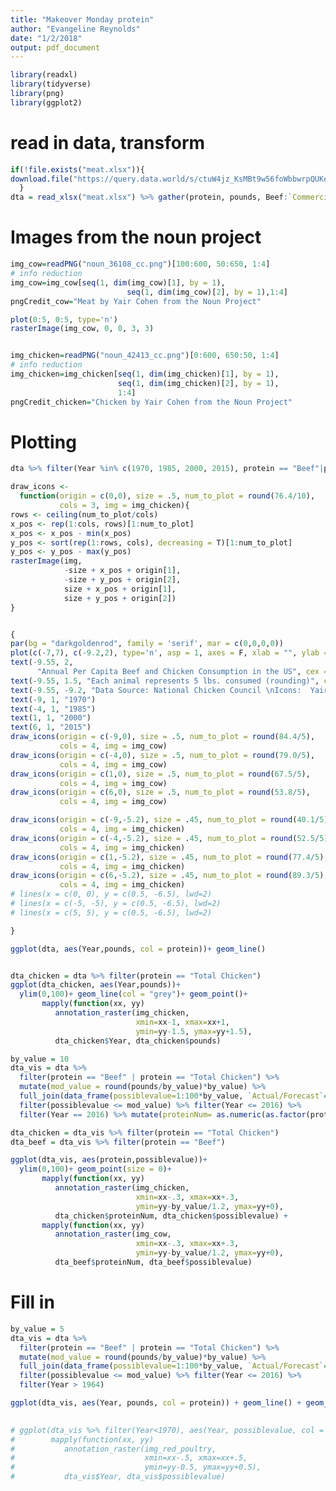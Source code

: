 ```yaml
---
title: "Makeover Monday protein"
author: "Evangeline Reynolds"
date: "1/2/2018"
output: pdf_document
---
```


```r
library(readxl)
library(tidyverse)
library(png)
library(ggplot2)
```

# read in data, transform

```r
if(!file.exists("meat.xlsx")){
download.file("https://query.data.world/s/ctuW4jz_KsMBt9w56foWbbwrpQUKeG", "meat.xlsx")
  }
dta = read_xlsx("meat.xlsx") %>% gather(protein, pounds, Beef:`Commercial Fish & Shell-Fish`)

```

# Images from the noun project
```r
img_cow=readPNG("noun_36108_cc.png")[100:600, 50:650, 1:4]
# info reduction
img_cow=img_cow[seq(1, dim(img_cow)[1], by = 1), 
                          seq(1, dim(img_cow)[2], by = 1),1:4]
pngCredit_cow="Meat by Yair Cohen from the Noun Project"

plot(0:5, 0:5, type='n')
rasterImage(img_cow, 0, 0, 3, 3)


img_chicken=readPNG("noun_42413_cc.png")[0:600, 650:50, 1:4]
# info reduction
img_chicken=img_chicken[seq(1, dim(img_chicken)[1], by = 1), 
                        seq(1, dim(img_chicken)[2], by = 1),
                        1:4]
pngCredit_chicken="Chicken by Yair Cohen from the Noun Project"
```

# Plotting
```r
dta %>% filter(Year %in% c(1970, 1985, 2000, 2015), protein == "Beef"|protein == "Total Chicken")

draw_icons <- 
  function(origin = c(0,0), size = .5, num_to_plot = round(76.4/10), 
           cols = 3, img = img_chicken){
rows <- ceiling(num_to_plot/cols)
x_pos <- rep(1:cols, rows)[1:num_to_plot]
x_pos <- x_pos - min(x_pos)
y_pos <- sort(rep(1:rows, cols), decreasing = T)[1:num_to_plot]
y_pos <- y_pos - max(y_pos)
rasterImage(img, 
            -size + x_pos + origin[1], 
            -size + y_pos + origin[2], 
            size + x_pos + origin[1], 
            size + y_pos + origin[2])
}


{
par(bg = "darkgoldenrod", family = 'serif', mar = c(0,0,0,0))
plot(c(-7,7), c(-9.2,2), type='n', asp = 1, axes = F, xlab = "", ylab = "")
text(-9.55, 2,
      "Annual Per Capita Beef and Chicken Consumption in the US", cex = 1.5, pos = 4, offset = 0)
text(-9.55, 1.5, "Each animal represents 5 lbs. consumed (rounding)", cex = .8, pos = 4, offset = 0)
text(-9.55, -9.2, "Data Source: National Chicken Council \nIcons:  Yair Cohen from the Noun Project \nData Vis: Evangeline Reynolds @EvaMaeRey", cex = .5, pos = 4, offset = 0)
text(-9, 1, "1970")
text(-4, 1, "1985")
text(1, 1, "2000")
text(6, 1, "2015")
draw_icons(origin = c(-9,0), size = .5, num_to_plot = round(84.4/5), 
           cols = 4, img = img_cow)
draw_icons(origin = c(-4,0), size = .5, num_to_plot = round(79.0/5), 
           cols = 4, img = img_cow)
draw_icons(origin = c(1,0), size = .5, num_to_plot = round(67.5/5), 
           cols = 4, img = img_cow)
draw_icons(origin = c(6,0), size = .5, num_to_plot = round(53.8/5), 
           cols = 4, img = img_cow)

draw_icons(origin = c(-9,-5.2), size = .45, num_to_plot = round(40.1/5), 
           cols = 4, img = img_chicken)
draw_icons(origin = c(-4,-5.2), size = .45, num_to_plot = round(52.5/5), 
           cols = 4, img = img_chicken)
draw_icons(origin = c(1,-5.2), size = .45, num_to_plot = round(77.4/5), 
           cols = 4, img = img_chicken)
draw_icons(origin = c(6,-5.2), size = .45, num_to_plot = round(89.3/5), 
           cols = 4, img = img_chicken)
# lines(x = c(0, 0), y = c(0.5, -6.5), lwd=2)
# lines(x = c(-5, -5), y = c(0.5, -6.5), lwd=2)
# lines(x = c(5, 5), y = c(0.5, -6.5), lwd=2)

}
```


```r

ggplot(dta, aes(Year,pounds, col = protein))+ geom_line()


dta_chicken = dta %>% filter(protein == "Total Chicken")
ggplot(dta_chicken, aes(Year,pounds))+
  ylim(0,100)+ geom_line(col = "grey")+ geom_point()+
       mapply(function(xx, yy) 
          annotation_raster(img_chicken,
                            xmin=xx-1, xmax=xx+1, 
                            ymin=yy-1.5, ymax=yy+1.5),
          dta_chicken$Year, dta_chicken$pounds) 


```

```r
by_value = 10
dta_vis = dta %>%  
  filter(protein == "Beef" | protein == "Total Chicken") %>% 
  mutate(mod_value = round(pounds/by_value)*by_value) %>% 
  full_join(data_frame(possiblevalue=1:100*by_value, `Actual/Forecast`="Actual")) %>%
  filter(possiblevalue <= mod_value) %>% filter(Year <= 2016) %>% 
  filter(Year == 2016) %>% mutate(proteinNum= as.numeric(as.factor(protein)))

dta_chicken = dta_vis %>% filter(protein == "Total Chicken")
dta_beef = dta_vis %>% filter(protein == "Beef")

ggplot(dta_vis, aes(protein,possiblevalue))+ 
  ylim(0,100)+ geom_point(size = 0)+
       mapply(function(xx, yy) 
          annotation_raster(img_chicken,
                            xmin=xx-.3, xmax=xx+.3, 
                            ymin=yy-by_value/1.2, ymax=yy+0),
          dta_chicken$proteinNum, dta_chicken$possiblevalue) +
       mapply(function(xx, yy) 
          annotation_raster(img_cow,
                            xmin=xx-.3, xmax=xx+.3, 
                            ymin=yy-by_value/1.2, ymax=yy+0),
          dta_beef$proteinNum, dta_beef$possiblevalue) 

```


# Fill in 
```r
by_value = 5
dta_vis = dta %>%  
  filter(protein == "Beef" | protein == "Total Chicken") %>% 
  mutate(mod_value = round(pounds/by_value)*by_value) %>% 
  full_join(data_frame(possiblevalue=1:100*by_value, `Actual/Forecast`="Actual")) %>%
  filter(possiblevalue <= mod_value) %>% filter(Year <= 2016) %>% 
  filter(Year > 1964)

ggplot(dta_vis, aes(Year, pounds, col = protein)) + geom_line() + geom_point(aes(Year, possiblevalue)) + ggtitle("US per capita consumption of chicken and beef")+ facet_grid(protein~.)
 

# ggplot(dta_vis %>% filter(Year<1970), aes(Year, possiblevalue, col = protein)) + geom_point() +
#        mapply(function(xx, yy) 
#           annotation_raster(img_red_poultry,
#                             xmin=xx-.5, xmax=xx+.5, 
#                             ymin=yy-0.5, ymax=yy+0.5),
#           dta_vis$Year, dta_vis$possiblevalue) 

```

